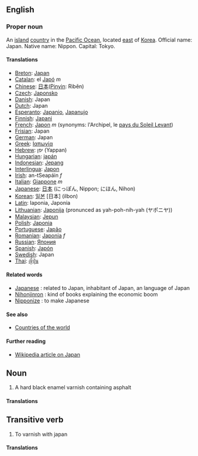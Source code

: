 ==English==

===Proper noun===
An [[island]] [[country]] in the [[Pacific Ocean]], located [[east]] of [[Korea]]. Official name: Japan.  Native name: Nippon. Capital: Tokyo.

====Translations====
*[[Breton]]: [[Japan]]
*[[Catalan]]: el [[Japó]] ''m''
*[[Chinese]]: [[日本]]([[Pinyin]]: Rìběn)
*[[Czech]]: [[Japonsko]]
*[[Danish]]: Japan
*[[Dutch]]: Japan
*[[Esperanto]]: [[Japanio]], [[Japanujo]]
*[[Finnish]]: [[Japani]]
*[[French]]: [[Japon]] ''m'' (synonyms:  l'Archipel, le [[pays du Soleil Levant]])
*[[Frisian]]: Japan
*[[German]]: Japan
*[[Greek]]: [[Ιαπωνία]]
*[[Hebrew]]: יפן (Yappan)
*[[Hungarian]]: [[japán]]
*[[Indonesian]]: [[Jepang]]
*[[Interlingua]]: [[Japon]]
*[[Irish]]: an-tSeapáin ''f''
*[[Italian]]: [[Giappone]] ''m''
*[[Japanese]]: [[日本]] (にっぽん, Nippon; にほん, Nihon)
*[[Korean]]: [[일본]] [日本] (ilbon)
*[[Latin]]: Iaponia, Japonia
*[[Lithuanian]]: [[Japonija]] (pronunced as yah-poh-nih-yah (ヤポニヤ))
*[[Malaysian]]: [[Jepun]]
*[[Polish]]: [[Japonia]]
*[[Portuguese]]: [[Japão]]
*[[Romanian]]: [[Japonia]] ''f''
*[[Russian]]: [[Япония]]
*[[Spanish]]: [[Japón]]
*[[Swedish]]: Japan
*[[Thai]]: [[ญี่ปุ่น]]

====Related words====
*[[Japanese]] : related to Japan, inhabitant of Japan, an language of Japan
*[[Nihonjinron]] : kind of books explaining the economic boom
*[[Nipponize]] : to make Japanese

====See also====
* [[Countries of the world]]

==== Further reading ====

* [[w:Japan|Wikipedia article on Japan]]

==Noun==

# A hard black enamel varnish containing asphalt

====Translations====

==Transitive verb==

# To varnish with japan

====Translations====